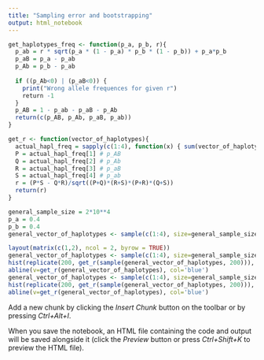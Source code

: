 ```yaml
---
title: "Sampling error and bootstrapping"
output: html_notebook
---
```


```r
get_haplotypes_freq <- function(p_a, p_b, r){
  p_ab = r * sqrt(p_a * (1 - p_a) * p_b * (1 - p_b)) + p_a*p_b
  p_aB = p_a - p_ab
  p_Ab = p_b - p_ab
  
  if ((p_Ab<0) | (p_aB<0)) {
    print("Wrong allele frequences for given r")
    return -1
  }
  p_AB = 1 - p_ab - p_aB - p_Ab
  return(c(p_AB, p_Ab, p_aB, p_ab))
} 

get_r <- function(vector_of_haplotypes){
  actual_hapl_freq = sapply(c(1:4), function(x) { sum(vector_of_haplotypes==x)/length(vector_of_haplotypes) })
  P = actual_hapl_freq[1] # p_AB
  Q = actual_hapl_freq[2] # p_Ab
  R = actual_hapl_freq[3] # p_aB
  S = actual_hapl_freq[4] # p_ab
  r = (P*S - Q*R)/sqrt((P+Q)*(R+S)*(P+R)*(Q+S))
  return(r)
}

```


```r
general_sample_size = 2*10**4
p_a = 0.4
p_b = 0.4
general_vector_of_haplotypes <- sample(c(1:4), size=general_sample_size, replace=TRUE, prob=get_haplotypes_freq(p_a = p_a, p_b = p_b, r = real_r))

layout(matrix(c(1,2), ncol = 2, byrow = TRUE))
general_vector_of_haplotypes <- sample(c(1:4), size=general_sample_size, replace=TRUE, prob=get_haplotypes_freq(p_a = p_a, p_b = p_b, r = 0))
hist(replicate(200, get_r(sample(general_vector_of_haplotypes, 200))), xlab = 'r', main = '')
abline(v=get_r(general_vector_of_haplotypes), col='blue')
general_vector_of_haplotypes <- sample(c(1:4), size=general_sample_size, replace=TRUE, prob=get_haplotypes_freq(p_a = p_a, p_b = p_b, r = 0.7))
hist(replicate(200, get_r(sample(general_vector_of_haplotypes, 200))), xlab = 'r', main='')
abline(v=get_r(general_vector_of_haplotypes), col='blue')

```



Add a new chunk by clicking the *Insert Chunk* button on the toolbar or by pressing *Ctrl+Alt+I*.

When you save the notebook, an HTML file containing the code and output will be saved alongside it (click the *Preview* button or press *Ctrl+Shift+K* to preview the HTML file).
